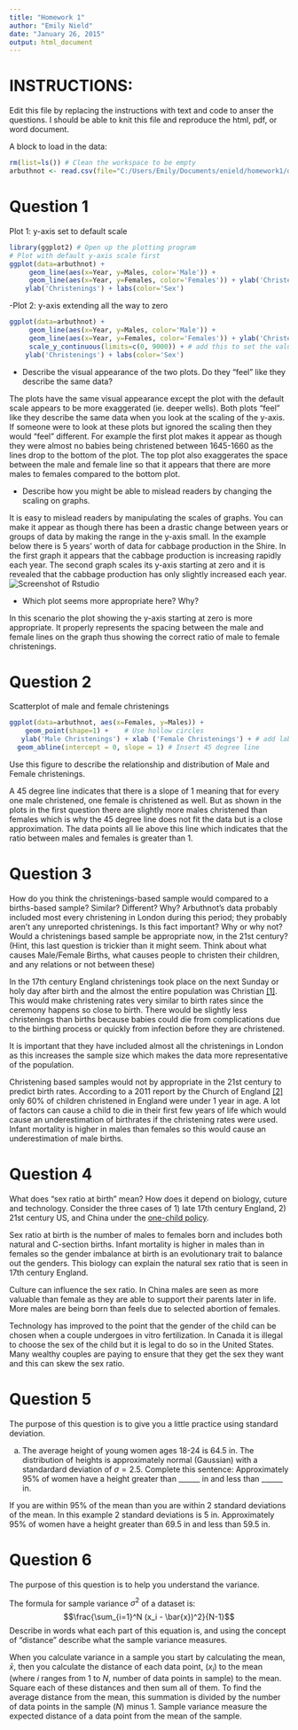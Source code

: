 ```yaml
---
title: "Homework 1"
author: "Emily Nield"
date: "January 26, 2015"
output: html_document
---
```

# INSTRUCTIONS:
Edit this file by replacing the instructions with text and code to anser the questions.
I should be able to knit this file and reproduce the html, pdf, or word document.

A block to load in the data:
```r
rm(list=ls()) # Clean the workspace to be empty
arbuthnot <- read.csv(file="C:/Users/Emily/Documents/enield/homework1/data/arbuthnot.csv")
```

# Question 1


Plot 1: y-axis set to default scale

```r
library(ggplot2) # Open up the plotting program
# Plot with default y-axis scale first 
ggplot(data=arbuthnot) + 
     geom_line(aes(x=Year, y=Males, color='Male')) + 
     geom_line(aes(x=Year, y=Females, color='Females')) + ylab('Christenings') +
    ylab('Christenings') + labs(color='Sex')

```

-Plot 2: y-axis extending all the way to zero

```r
ggplot(data=arbuthnot) + 
     geom_line(aes(x=Year, y=Males, color='Male')) + 
     geom_line(aes(x=Year, y=Females, color='Females')) + ylab('Christenings') +
     scale_y_continuous(limits=c(0, 9000)) + # add this to set the values of the y-axis
    ylab('Christenings') + labs(color='Sex')

```


 - Describe the visual appearance of the two plots.  Do they "feel" like they describe the same data? 
 
The plots have the same visual appearance except the plot with the default scale appears to be more exaggerated (ie. deeper wells). Both plots “feel” like they describe the same data when you look at the scaling of the y-axis. If someone were to look at these plots but ignored the scaling then they would “feel” different. For example the first plot makes it appear as though they were almost no babies being christened between 1645-1660 as the lines drop to the bottom of the plot. The top plot also exaggerates the space between the male and female line so that it appears that there are more males to females compared to the bottom plot.
 
 - Describe how you might be able to mislead readers by changing the scaling on graphs. 
 
 It is easy to mislead readers by manipulating the scales of graphs. You can make it appear as though there has been a drastic change between years or groups of data by making the range in the y-axis small. In the example below there is 5 years’ worth of data for cabbage production in the Shire. In the first graph it appears that the cabbage production is increasing rapidly each year. The second graph scales its y-axis starting at zero and it is revealed that the cabbage production has only slightly increased each year. 
![Screenshot of Rstudio](images/Cabbage_Output.png)

 
 - Which plot seems more appropriate here?  Why?

In this scenario the plot showing the y-axis starting at zero is more appropriate. It properly represents the spacing between the male and female lines on the graph thus showing the correct ratio of male to female christenings. 

# Question 2
Scatterplot of male and female christenings

```r
ggplot(data=arbuthnot, aes(x=Females, y=Males)) +
    geom_point(shape=1) +    # Use hollow circles
   ylab('Male Christenings') + xlab ('Female Christenings') + # add labels
  geom_abline(intercept = 0, slope = 1) # Insert 45 degree line        
```


  Use this figure to describe the relationship and distribution of Male and Female christenings.
  
  A 45 degree line indicates that there is a slope of 1 meaning that for every one male christened, one female is christened as well. But as shown in the plots in the first question there are slightly more males christened than females which is why the 45 degree line does not fit the data but is a close approximation. The data points all lie above this line which indicates that the ratio between males and females is greater than 1. 



# Question 3

How do you think the christenings-based sample would compared to a births-based sample?  Similar?  Different?  Why?  Arbuthnot's data probably included most every christening in London during this period; they probably aren't any unreported christenings.  Is this fact important?  Why or why not?  Would a christenings based sample be appropriate now, in the 21st century?  (Hint, this last question is trickier than it might seem.  Think about what causes Male/Female Births, what causes people to christen their children, and any relations or not between these)

In the 17th century England christenings took place on the next Sunday or holy day after birth and the almost the entire population was Christian [[1]](http://www.plimoth.org/media/pdf/edmaterials_celebrations.pdf). This would make christening rates very similar to birth rates since the ceremony happens so close to birth. There would be slightly less christenings than births because babies could die from complications due to the birthing process or quickly from infection before they are christened. 

It is important that they have included almost all the christenings in London as this increases the sample size which makes the data more representative of the population. 

Christening based samples would not by appropriate in the 21st century to predict birth rates. According to a 2011 report by the Church of England [[2]](https://www.churchofengland.org/media/1477827/2010_11churchstatistics.pdf) only 60% of children christened in England were under 1 year in age. A lot of factors can cause a child to die in their first few years of life which would cause an underestimation of birthrates if the christening rates were used. Infant mortality is higher in males than females so this would cause an underestimation of male births. 


# Question 4
What does "sex ratio at birth" mean?  How does it depend on biology, cuture and technology.  Consider the three cases of 1) late 17th century England, 2) 21st century US, and China under the [one-child policy](http://en.wikipedia.org/wiki/One-child_policy).

Sex ratio at birth is the number of males to females born and includes both natural and C-section births. Infant mortality is higher in males than in females so the gender imbalance at birth is an evolutionary trait to balance out the genders. This biology can explain the natural sex ratio that is seen in 17th century England. 

Culture can influence the sex ratio. In China males are seen as more valuable than female as they are able to support their parents later in life. More males are being born than feels due to selected abortion of females.

Technology has improved to the point that the gender of the child can be chosen when a couple undergoes in vitro fertilization. In Canada it is illegal to choose the sex of the child but it is legal to do so in the United States. Many wealthy couples are paying to ensure that they get the sex they want and this can skew the sex ratio. 


# Question 5
The purpose of this question is to give you a little practice using standard deviation.

a. The average height of young women ages 18-24 is 64.5 in.  The distribution of heights is approximately normal (Gaussian) with a standardard deviation of $\sigma=2.5$.  Complete this sentence: Approximately 95% of women have a height greater than ______ in and less than ______ in.

If you are within 95% of the mean than you are within 2 standard deviations of the mean. In this example 2 standard deviations is 5 in. Approximately 95% of women have a height greater than 69.5 in and less than 59.5 in.

# Question 6
The purpose of this question is to help you understand the variance.

The formula for sample variance $\sigma^2$ of a dataset is:
$$\frac{\sum_{i=1}^N (x_i - \bar{x})^2}{N-1}$$
Describe in words what each part of this equation is, and using the concept of "distance" describe what the sample variance measures.


When you calculate variance in a sample you start by calculating the mean, $\bar{x}$, then you calculate the distance of each data point, ($x_i$) to the mean (where $i$ ranges from $1$ to $N$, number of data points in sample) to the mean. Square each of these distances and then sum all of them. To find the average distance from the mean, this summation is divided by the number of data points in the sample ($N$) minus 1. Sample variance measure the expected distance of a data point from the mean of the sample. 
